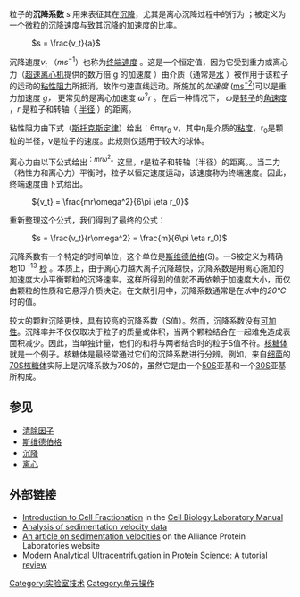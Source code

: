 粒子的'''沉降系数'''  ''s'' 用来表征其在[[沉降|沉降]]，尤其是离心沉降过程中的行为 ；被定义为一个微粒的[[速度|沉降速度]]与致其沉降的[[速度|加速度]]的比率。

: <math>s = \frac{v_t}{a}</math>

沉降速度<math>v_t</math> （<math>ms^{-1}</math>）也称为[[终端速度|终端速度]] 。这是一个恒定值，因为它受到重力或离心力（[[離心機|超速离心机]]提供的数万倍 [[重力加速度|g]] 的加速度 ）由介质（通常是[[水|水]] ）被作用于该粒子的运动的[[粘性阻力|粘性阻力]]所抵消，故作匀速直线运动。所施加的''加速度'' ([[米每秒|ms<sup>−2</sup>]])可以是重力加速度 ''g，'' 更常见的是离心加速度 <math>\omega^2 r</math> 。在后一种情况下， <math>\omega</math>是[[转子|转子]]的[[角速度|角速度]] ，''r'' 是粒子和转轴（ [[半径|半径]] ）的距离。

粘性阻力由下式（[[斯托克斯定律|斯托克斯定律]]）给出：6πηr<sub>0</sub> v，其中η是介质的[[粘度|粘度]]，r<sub>0</sub>是颗粒的半径，v是粒子的速度。此规则仅适用于较大的球体。

离心力由以下公式给出<sup>：<math>mr\omega^{2}</math>。</sup>这里，r是粒子和转轴（半径）的距离。。当二力（粘性力和离心力）平衡时，粒子以恒定速度运动，该速度称为终端速度。因此，终端速度由下式给出。

: <math>{v_t} = \frac{mr\omega^2}{6\pi \eta r_0}</math>

重新整理这个公式，我们得到了最终的公式：

: <math>s = \frac{v_t}{r\omega^2} = \frac{m}{6\pi \eta r_0} </math>

沉降系数有一个特定的时间单位，这个单位是[[斯维德伯格|斯维德伯格]](S)。一S被定义为精确地10 <sup>-13</sup> [[秒|秒]] 。本质上，由于离心力越大离子沉降越快，沉降系数是用离心施加的加速度大小平衡颗粒的沉降速率。这样所得到的值就不再依赖于加速度大小，而仅由颗粒的性质和它悬浮介质决定。在文献引用中，沉降系数通常是在''水''中的''20℃''时的值。

较大的颗粒沉降更快，具​​有较高的沉降系数（S值）。然而，沉降系数没有[[可加性|可加性]]。沉降率并不仅仅取决于粒子的质量或体积，当两个颗粒结合在一起难免造成表面积减少。因此，当单独计量，他们的和将与两者结合时的粒子S值不符。[[核糖体|核糖体]]就是一个例子。核糖体是最经常通过它们的沉降系数进行分辨。例如，来自[[细菌|细菌]]的[[70S核糖体|70S核糖体]]实际上是沉降系数为70S的，虽然它是由一个[[50S|50S]]亚基和一个[[30S|30S]]亚基所构成。

==参见==
* [[清除因子|清除因子]]
* [[斯维德伯格|斯维德伯格]]
* [[沉降|沉降]]
* [[离心|离心]]

==外部链接==
* [https://web.archive.org/web/20150523044033/http://homepages.gac.edu/~cellab/chpts/chpt3/intro3.html Introduction to Cell Fractionation] in the [https://web.archive.org/web/20150516061011/http://homepages.gac.edu/~cellab/index-1.html Cell Biology Laboratory Manual]
* [http://www.astbury.leeds.ac.uk/facil/AUC/Vel_data_analysis.htm Analysis of sedimentation velocity data] {{Wayback|url=http://www.astbury.leeds.ac.uk/facil/AUC/Vel_data_analysis.htm |date=20150708044208 }}
* [http://www.ap-lab.com/sedimentation_velocity.htm An article on sedimentation velocities] {{Wayback|url=http://www.ap-lab.com/sedimentation_velocity.htm |date=20150821082910 }} on the Alliance Protein Laboratories website
* [http://www.ncbi.nlm.nih.gov/pmc/articles/PMC2373601/ Modern Analytical Ultracentrifugation in Protein Science: A tutorial review]

<!--Categories-->
[[Category:实验室技术|Category:实验室技术]]
[[Category:单元操作|Category:单元操作]]